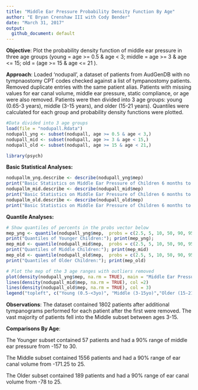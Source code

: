 ---
title: "Middle Ear Pressure Probability Density Function By Age"
author: "E Bryan Crenshaw III with Cody Bender"
date: "March 31, 2017"
output:
  github_document: default
---
**Objective**: Plot the probability density function of middle ear pressure in three age groups (young = age >= 0.5 & age < 3; middle = age >= 3 & age <= 15; old = (age >= 15 & age <= 21 ). 

**Approach**: Loaded 'nodupall', a dataset of patients from AudGenDB with no 
tympnaostomy CPT codes checked against a list of tympanostomy patients. Removed 
duplicate entries with the same patient alias. Patients with missing values for ear canal volume, middle ear pressure, static compliance, or age were also removed. Patients were then divided into 3 age groups: young (0.65-3 years), middle (3-15 years), and older (15-21 years). Quantiles were calculated for each group and probability density functions were plotted.

```{r}
#Data divided into 3 age groups
load(file = "nodupall.Rdata")
nodupall_yng <- subset(nodupall, age >= 0.5 & age < 3,)
nodupall_mid <- subset(nodupall, age >= 3 & age < 15,)
nodupall_old <- subset(nodupall, age >= 15 & age < 21,)
```
```{r, echo=FALSE, warning=FALSE}
library(psych)
```
**Basic Statistical Analyses:**
```{r}
nodupallm_yng.describe <- describe(nodupall_yng$mep)
print("Basic Statistics on Middle Ear Pressure of Children 6 months to <3 years Old :"); nodupallm_yng.describe
nodupallm_mid.describe <- describe(nodupall_mid$mep)
print("Basic Statistics on Middle Ear Pressure of Children 6 months to <3 years Old :"); nodupallm_mid.describe
nodupallm_old.describe <- describe(nodupall_old$mep)
print("Basic Statistics on Middle Ear Pressure of Children 6 months to <3 years Old :"); nodupallm_old.describe
```

**Quantile Analyses:**
```{r}
# Show quantiles of percents in the probs vector below
mep_yng <- quantile(nodupall_yng$mep,  probs = c(2.5, 5, 10, 50, 90, 95, 97.5, NA)/100, na.rm = TRUE)
print("Quantiles of Younger Children:"); print(mep_yng);
mep_mid <- quantile(nodupall_mid$mep,  probs = c(2.5, 5, 10, 50, 90, 95, 97.5, NA)/100, na.rm = TRUE)
print("Quantiles of Middle Children:"); print(mep_mid)
mep_old <- quantile(nodupall_old$mep,  probs = c(2.5, 5, 10, 50, 90, 95, 97.5, NA)/100, na.rm = TRUE)
print("Quantiles of Older Children:"); print(mep_old)
```

```{r plot} 
# Plot the mep of the 3 age ranges with outliers removed
plot(density(nodupall_yng$mep, na.rm = TRUE), main = "Middle Ear Pressure of Children with PTA <=15 dB & No Pathology", xlab = "Middle Ear Pressure (dPa)", xlim = c(-250,100), ylim = c(0,0.025))
lines(density(nodupall_mid$mep, na.rm = TRUE), col =2)
lines(density(nodupall_old$mep, na.rm = TRUE), col = 3)
legend("topleft", c("Young (0.5-<3yo)", "Middle (3-15yo)","Older (15-21yo)"), cex=1.1, col=c("black","red","green"), pch=21:23, lty=1:3)
```

































**Observations**: The dataset contained 1802 patients after additional tympanograms performed for each patient after the first were removed. The vast majority of patients fell into the Middle subset between ages 3-15.


**Comparisons By Age**:

The Younger subset contained 57 patients and had a 90% range of middle ear pressure from -157 to 30.

The Middle subset contained 1556 patients and had a 90% range of ear canal volume from -171.25 to 25.

The Older subset contained 189 patients and had a 90% range of ear canal volume from -78 to 25.